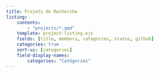 ```yaml
---
title: Projets de Recherche
listing:
    contents:
        - "projects/*.qmd"
    template: project-listing.ejs
    fields: [title, members, categories, status, github]
    categories: true
    sort-ui: [categories]
    field-display-names:
        categories: "Catégories"
---
```

